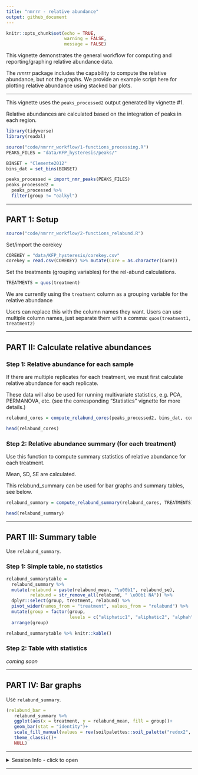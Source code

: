 ```yaml
---
title: "nmrrr - relative abundance"
output: github_document
---
```


```r
knitr::opts_chunk$set(echo = TRUE,
                      warning = FALSE,
                      message = FALSE)
```

This vignette demonstrates the general workflow for computing and reporting/graphing relative abundance data. 

The *nmrrr* package includes the capability to compute the relative abundance, but not the graphs. We provide an example script here for plotting relative abundance using stacked bar plots. 

---

This vignette uses the `peaks_processed2` output generated by vignette #1.

Relative abundances are calculated based on the integration of peaks in each region.

```r
library(tidyverse)
library(readxl)

source("code/nmrrr_workflow/1-functions_processing.R")
PEAKS_FILES = "data/KFP_hysteresis/peaks/"

BINSET = "Clemente2012"
bins_dat = set_bins(BINSET)

peaks_processed = import_nmr_peaks(PEAKS_FILES)
peaks_processed2 = 
  peaks_processed %>% 
  filter(group != "oalkyl")
```

---

## PART 1: Setup

```r
source("code/nmrrr_workflow/2-functions_relabund.R")
```

Set/import the corekey

```r
COREKEY = "data/KFP_hysteresis/corekey.csv"
corekey = read.csv(COREKEY) %>% mutate(Core = as.character(Core))
```

Set the treatments (grouping variables) for the rel-abund calculations.

```r
TREATMENTS = quos(treatment)
```

We are currently using the `treatment` column as a grouping variable for the relative abundance

Users can replace this with the column names they want. 
Users can use multiple column names, just separate them with a comma: `quos(treatment1, treatment2)`

---

## PART II: Calculate relative abundances

### Step 1: Relative abundance for each sample
If there are multiple replicates for each treatment, we must first calculate relative abundance for each replicate.

These data will also be used for running multivariate statistics, e.g. PCA, PERMANOVA, etc. (see the corresponding "Statistics" vignette for more details.)

```r
relabund_cores = compute_relabund_cores(peaks_processed2, bins_dat, corekey)
```

```r
head(relabund_cores)
```


### Step 2: Relative abundance summary (for each treatment)

Use this function to compute summary statistics of relative abundance for each treatment. 

Mean, SD, SE are calculated.

This relabund_summary can be used for bar graphs and summary tables, see below.

```r
relabund_summary = compute_relabund_summary(relabund_cores, TREATMENTS)
```

```r
head(relabund_summary)
```

---

## PART III: Summary table

Use `relabund_summary`.


### Step 1: Simple table, no statistics

```r
relabund_summarytable = 
  relabund_summary %>% 
  mutate(relabund = paste(relabund_mean, "\u00b1", relabund_se),
         relabund = str_remove_all(relabund, " \u00b1 NA")) %>% 
  dplyr::select(group, treatment, relabund) %>% 
  pivot_wider(names_from = "treatment", values_from = "relabund") %>% 
  mutate(group = factor(group,
                        levels = c("aliphatic1", "aliphatic2", "alphah", "aromatic", "amide"))) %>% 
  arrange(group)

relabund_summarytable %>% knitr::kable()
```

### Step 2: Table with statistics

*coming soon*


---

## PART IV: Bar graphs

Use `relabund_summary`.


```r
(relabund_bar = 
   relabund_summary %>% 
   ggplot(aes(x = treatment, y = relabund_mean, fill = group))+
   geom_bar(stat = "identity")+
   scale_fill_manual(values = rev(soilpalettes::soil_palette("redox2", 5)))+
   theme_classic()+
   NULL)
```

---

<details>
  <summary>Session Info - click to open</summary>

Date run: `r Sys.Date()`


```r
sessionInfo()
```

</details>

---